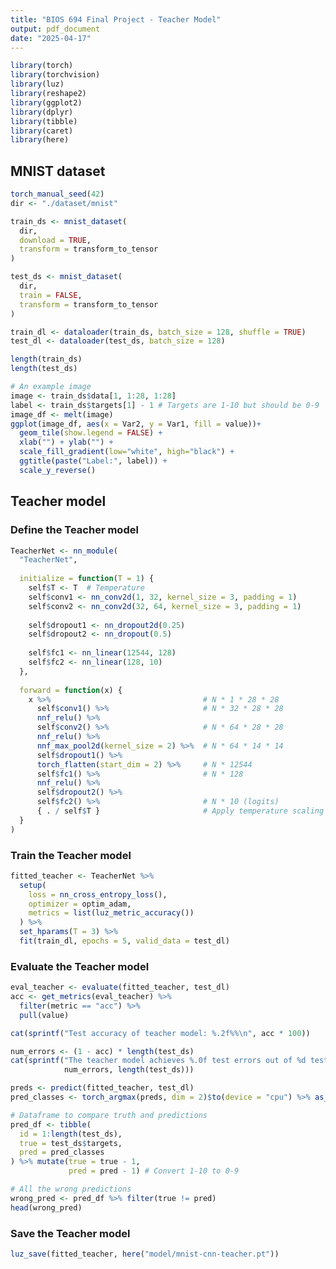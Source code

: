 ```yaml
---
title: "BIOS 694 Final Project - Teacher Model"
output: pdf_document
date: "2025-04-17"
---
```


```r
library(torch)
library(torchvision)
library(luz)
library(reshape2)
library(ggplot2)
library(dplyr)
library(tibble)
library(caret)
library(here)
```

## MNIST dataset
```r
torch_manual_seed(42)
dir <- "./dataset/mnist"

train_ds <- mnist_dataset(
  dir,
  download = TRUE,
  transform = transform_to_tensor
)

test_ds <- mnist_dataset(
  dir,
  train = FALSE,
  transform = transform_to_tensor
)

train_dl <- dataloader(train_ds, batch_size = 128, shuffle = TRUE)
test_dl <- dataloader(test_ds, batch_size = 128)
```

```r
length(train_ds)
length(test_ds)
```

```r
# An example image
image <- train_ds$data[1, 1:28, 1:28]
label <- train_ds$targets[1] - 1 # Targets are 1-10 but should be 0-9
image_df <- melt(image)
ggplot(image_df, aes(x = Var2, y = Var1, fill = value))+
  geom_tile(show.legend = FALSE) + 
  xlab("") + ylab("") +
  scale_fill_gradient(low="white", high="black") +
  ggtitle(paste("Label:", label)) +
  scale_y_reverse()
```



## Teacher model
### Define the Teacher model
```r
TeacherNet <- nn_module(
  "TeacherNet",
  
  initialize = function(T = 1) {
    self$T <- T  # Temperature
    self$conv1 <- nn_conv2d(1, 32, kernel_size = 3, padding = 1)
    self$conv2 <- nn_conv2d(32, 64, kernel_size = 3, padding = 1)
    
    self$dropout1 <- nn_dropout2d(0.25)
    self$dropout2 <- nn_dropout(0.5)
    
    self$fc1 <- nn_linear(12544, 128)
    self$fc2 <- nn_linear(128, 10)
  },
  
  forward = function(x) {
    x %>%                                  # N * 1 * 28 * 28
      self$conv1() %>%                     # N * 32 * 28 * 28
      nnf_relu() %>%                       
      self$conv2() %>%                     # N * 64 * 28 * 28
      nnf_relu() %>% 
      nnf_max_pool2d(kernel_size = 2) %>%  # N * 64 * 14 * 14
      self$dropout1() %>% 
      torch_flatten(start_dim = 2) %>%     # N * 12544
      self$fc1() %>%                       # N * 128
      nnf_relu() %>% 
      self$dropout2() %>% 
      self$fc2() %>%                       # N * 10 (logits)
      { . / self$T }                       # Apply temperature scaling
  }
)
```


### Train the Teacher model
```r
fitted_teacher <- TeacherNet %>%
  setup(
    loss = nn_cross_entropy_loss(),
    optimizer = optim_adam,
    metrics = list(luz_metric_accuracy())
  ) %>%
  set_hparams(T = 3) %>%
  fit(train_dl, epochs = 5, valid_data = test_dl)
```


### Evaluate the Teacher model
```r
eval_teacher <- evaluate(fitted_teacher, test_dl)
acc <- get_metrics(eval_teacher) %>%
  filter(metric == "acc") %>%
  pull(value)

cat(sprintf("Test accuracy of teacher model: %.2f%%\n", acc * 100))

num_errors <- (1 - acc) * length(test_ds)
cat(sprintf("The teacher model achieves %.0f test errors out of %d test cases.\n", 
            num_errors, length(test_ds)))
```


```r
preds <- predict(fitted_teacher, test_dl)
pred_classes <- torch_argmax(preds, dim = 2)$to(device = "cpu") %>% as_array()

# Dataframe to compare truth and predictions
pred_df <- tibble(
  id = 1:length(test_ds),
  true = test_ds$targets,
  pred = pred_classes
) %>% mutate(true = true - 1,
             pred = pred - 1) # Convert 1-10 to 0-9
```

```r
# All the wrong predictions
wrong_pred <- pred_df %>% filter(true != pred)
head(wrong_pred)
```


### Save the Teacher model
```r
luz_save(fitted_teacher, here("model/mnist-cnn-teacher.pt"))
```

